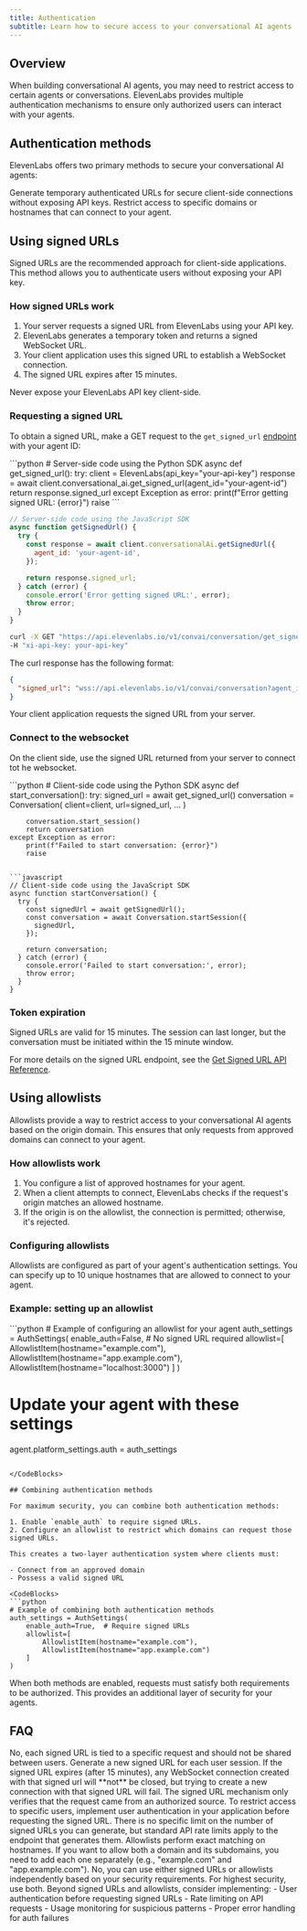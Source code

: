 ```yaml
---
title: Authentication
subtitle: Learn how to secure access to your conversational AI agents
---
```


## Overview

When building conversational AI agents, you may need to restrict access to certain agents or conversations. ElevenLabs provides multiple authentication mechanisms to ensure only authorized users can interact with your agents.

## Authentication methods

ElevenLabs offers two primary methods to secure your conversational AI agents:

<CardGroup cols={2}>
  <Card title="Signed URLs" icon="signature" href="#using-signed-urls">
    Generate temporary authenticated URLs for secure client-side connections without exposing API
    keys.
  </Card>
  <Card title="Allowlists" icon="list-check" href="#using-allowlists">
    Restrict access to specific domains or hostnames that can connect to your agent.
  </Card>
</CardGroup>

## Using signed URLs

Signed URLs are the recommended approach for client-side applications. This method allows you to authenticate users without exposing your API key.

### How signed URLs work

1. Your server requests a signed URL from ElevenLabs using your API key.
2. ElevenLabs generates a temporary token and returns a signed WebSocket URL.
3. Your client application uses this signed URL to establish a WebSocket connection.
4. The signed URL expires after 15 minutes.

<Warning>Never expose your ElevenLabs API key client-side.</Warning>

### Requesting a signed URL

To obtain a signed URL, make a GET request to the `get_signed_url` [endpoint](/docs/conversational-ai/api-reference/conversations/get-signed-url) with your agent ID:

<CodeBlocks>
```python
# Server-side code using the Python SDK
async def get_signed_url():
    try:
        client = ElevenLabs(api_key="your-api-key")
        response = await client.conversational_ai.get_signed_url(agent_id="your-agent-id")
        return response.signed_url
    except Exception as error:
        print(f"Error getting signed URL: {error}")
        raise
```

```javascript
// Server-side code using the JavaScript SDK
async function getSignedUrl() {
  try {
    const response = await client.conversationalAi.getSignedUrl({
      agent_id: 'your-agent-id',
    });

    return response.signed_url;
  } catch (error) {
    console.error('Error getting signed URL:', error);
    throw error;
  }
}
```

```bash
curl -X GET "https://api.elevenlabs.io/v1/convai/conversation/get_signed_url?agent_id=your-agent-id" \
-H "xi-api-key: your-api-key"
```

</CodeBlocks>

The curl response has the following format:

```json
{
  "signed_url": "wss://api.elevenlabs.io/v1/convai/conversation?agent_id=your-agent-id&conversation_signature=your-token"
}
```

Your client application requests the signed URL from your server.

### Connect to the websocket

On the client side, use the signed URL returned from your server to connect tot he websocket.

<CodeBlocks>
```python
# Client-side code using the Python SDK
async def start_conversation():
    try:
        signed_url = await get_signed_url()
        conversation = Conversation(
            client=client,
            url=signed_url,
            ...
        )
        
        conversation.start_session()
        return conversation
    except Exception as error:
        print(f"Failed to start conversation: {error}")
        raise
```

```javascript
// Client-side code using the JavaScript SDK
async function startConversation() {
  try {
    const signedUrl = await getSignedUrl();
    const conversation = await Conversation.startSession({
      signedUrl,
    });

    return conversation;
  } catch (error) {
    console.error('Failed to start conversation:', error);
    throw error;
  }
}
```

</CodeBlocks>

### Token expiration

Signed URLs are valid for 15 minutes. The session can last longer, but the conversation must be initiated within the 15 minute window.

For more details on the signed URL endpoint, see the [Get Signed URL API Reference](https://elevenlabs.io/docs/api-reference/conversations/get-signed-url).

## Using allowlists

Allowlists provide a way to restrict access to your conversational AI agents based on the origin domain. This ensures that only requests from approved domains can connect to your agent.

### How allowlists work

1. You configure a list of approved hostnames for your agent.
2. When a client attempts to connect, ElevenLabs checks if the request's origin matches an allowed hostname.
3. If the origin is on the allowlist, the connection is permitted; otherwise, it's rejected.

### Configuring allowlists

Allowlists are configured as part of your agent's authentication settings. You can specify up to 10 unique hostnames that are allowed to connect to your agent.

### Example: setting up an allowlist

<CodeBlocks>
```python
# Example of configuring an allowlist for your agent
auth_settings = AuthSettings(
    enable_auth=False,  # No signed URL required
    allowlist=[
        AllowlistItem(hostname="example.com"),
        AllowlistItem(hostname="app.example.com"),
        AllowlistItem(hostname="localhost:3000")
    ]
)

# Update your agent with these settings

agent.platform_settings.auth = auth_settings

````

</CodeBlocks>

## Combining authentication methods

For maximum security, you can combine both authentication methods:

1. Enable `enable_auth` to require signed URLs.
2. Configure an allowlist to restrict which domains can request those signed URLs.

This creates a two-layer authentication system where clients must:

- Connect from an approved domain
- Possess a valid signed URL

<CodeBlocks>
```python
# Example of combining both authentication methods
auth_settings = AuthSettings(
    enable_auth=True,  # Require signed URLs
    allowlist=[
        AllowlistItem(hostname="example.com"),
        AllowlistItem(hostname="app.example.com")
    ]
)
````

</CodeBlocks>

<Info>
  When both methods are enabled, requests must satisfy both requirements to be authorized. This
  provides an additional layer of security for your agents.
</Info>

## FAQ

<AccordionGroup>
  <Accordion title="Can I use the same signed URL for multiple users?">
    No, each signed URL is tied to a specific request and should not be shared between users.
    Generate a new signed URL for each user session.
  </Accordion>
  <Accordion title="What happens if the signed URL expires during a conversation?">
    If the signed URL expires (after 15 minutes), any WebSocket connection created with that signed
    url will **not** be closed, but trying to create a new connection with that signed URL will
    fail.
  </Accordion>
  <Accordion title="Can I restrict access to specific users?">
    The signed URL mechanism only verifies that the request came from an authorized source. To
    restrict access to specific users, implement user authentication in your application before
    requesting the signed URL.
  </Accordion>
  <Accordion title="Is there a limit to how many signed URLs I can generate?">
    There is no specific limit on the number of signed URLs you can generate, but standard API rate
    limits apply to the endpoint that generates them.
  </Accordion>
  <Accordion title="How do allowlists handle subdomains?">
    Allowlists perform exact matching on hostnames. If you want to allow both a domain and its
    subdomains, you need to add each one separately (e.g., "example.com" and "app.example.com").
  </Accordion>
  <Accordion title="Do I need to use both authentication methods?">
    No, you can use either signed URLs or allowlists independently based on your security
    requirements. For highest security, use both.
  </Accordion>
  <Accordion title="What other security measures should I implement?">
    Beyond signed URLs and allowlists, consider implementing: - User authentication before
    requesting signed URLs - Rate limiting on API requests - Usage monitoring for suspicious
    patterns - Proper error handling for auth failures
  </Accordion>
</AccordionGroup>
